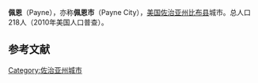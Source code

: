 {{Otheruses|other=美籍英國女性[[天文學家|天文學家]]|塞西莉亞·佩恩-加波施金}}

{{Infobox settlement
|official_name            = 佩恩
|other_name               = 
|native_name              = Payne
|nickname                 = 
|settlement_type          = 城市
|motto                    = 
|image_skyline            = 
|imagesize                = 
|image_caption            = 
|image_flag               = 
|flag_size                = 
|image_seal               = 
|seal_size                = 
|image_shield             = 
|shield_size              = 
|image_blank_emblem       = 
|blank_emblem_type        = 
|blank_emblem_size        = 
|image_map                = Bibb_County_Georgia_Incorporated_and_Unincorporated_areas_Payne_Highlighted.svg
|mapsize                  = 250x200px
|map_caption              = 所在位置
|image_map1               = 
|mapsize1                 = 
|map_caption1             = 
|image_dot_map            = 
|dot_mapsize              = 
|dot_map_caption          = 
|dot_x                    = 
|dot_y                    = 
|pushpin_map              = <!-- the name of a location map as per http://en.wikipedia.org/wiki/Template:Location_map -->
|pushpin_label_position   = <!-- the position of the pushpin label: left, right, top, bottom, none -->
|pushpin_map_caption      = 
|pushpin_mapsize          = 
<!-- Location ------------------>
|subdivision_type         = 国家
|subdivision_name         = 美国
|subdivision_type1        = 州
|subdivision_name1        = 佐治亚州
|subdivision_type2        = 县
|subdivision_name2        = 比布县
|area_magnitude           = 
|unit_pref                = Imperial
|area_footnotes           = 
|area_total_km2           = 0.1
|area_land_km2            = 0.1
|area_water_km2           = 0
|population_as_of         = 2010
|population_footnotes     = 
|population_note          = 
|population_total         = 218
|population_density_km2   = 1961.5
|timezone                 = [[North_American_Eastern_Time_Zone|Eastern (EST)]]
|utc_offset               = -5
|timezone_DST             = EDT
|utc_offset_DST           = -4
|coordinates_display      = inline,title
|coordinates_type         = region:US_type:city
|latd = 32 |latm = 51 |lats = 7 |latNS = N
|longd = 83 |longm = 40 |longs = 45 |longEW = W
|elevation_footnotes      = <!--for references: use <ref> tags-->
|elevation_m              = 157
|elevation_ft             = 515
<!-- Area/postal codes & others -------->
|postal_code_type         = 
|postal_code              = 
|area_code                = 
|blank_name               = [[联邦信息处理标准|FIPS编码]]
|blank_info               = 13-59584{{GR|2}}
|blank1_name              = [[地名信息系统|GNIS]]标识ID
|blank1_info              = 0320294{{GR|3}}
|website                  = 
|footnotes                = 
}}'''佩恩'''（Payne），亦称'''佩恩市'''（Payne City），[[美国|美国]][[佐治亚州|佐治亚州]][[比布县|比布县]]城市。总人口218人（2010年美国人口普查）。


==参考文献==
{{reflist}}

[[Category:佐治亚州城市|Category:佐治亚州城市]]